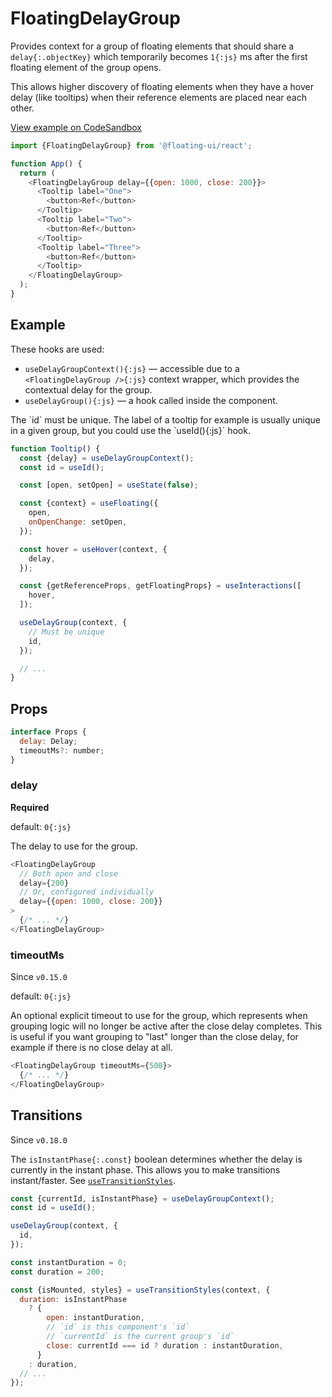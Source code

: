 # FloatingDelayGroup

Provides context for a group of floating elements that should
share a `delay{:.objectKey}` which temporarily becomes `1{:js}`
ms after the first floating element of the group opens.

This allows higher discovery of floating elements when they have
a hover delay (like tooltips) when their reference elements are
placed near each other.

[View example on CodeSandbox](https://codesandbox.io/s/clever-aryabhata-yq3xyc?file=/src/Group.tsx)

```js
import {FloatingDelayGroup} from '@floating-ui/react';

function App() {
  return (
    <FloatingDelayGroup delay={{open: 1000, close: 200}}>
      <Tooltip label="One">
        <button>Ref</button>
      </Tooltip>
      <Tooltip label="Two">
        <button>Ref</button>
      </Tooltip>
      <Tooltip label="Three">
        <button>Ref</button>
      </Tooltip>
    </FloatingDelayGroup>
  );
}
```

## Example

These hooks are used:

- `useDelayGroupContext(){:js}` — accessible due to a
  `<FloatingDelayGroup />{:js}` context wrapper, which provides
  the contextual delay for the group.
- `useDelayGroup(){:js}` — a hook called inside the component.

<Notice>
  The `id` must be unique. The label of a tooltip for example is
  usually unique in a given group, but you could use the `useId(){:js}` hook.
</Notice>

```js {2,13,20-23} /delay/
function Tooltip() {
  const {delay} = useDelayGroupContext();
  const id = useId();

  const [open, setOpen] = useState(false);

  const {context} = useFloating({
    open,
    onOpenChange: setOpen,
  });

  const hover = useHover(context, {
    delay,
  });

  const {getReferenceProps, getFloatingProps} = useInteractions([
    hover,
  ]);

  useDelayGroup(context, {
    // Must be unique
    id,
  });

  // ...
}
```

## Props

```js
interface Props {
  delay: Delay;
  timeoutMs?: number;
}
```

### delay

**Required**

default: `0{:js}`

The delay to use for the group.

```js
<FloatingDelayGroup
  // Both open and close
  delay={200}
  // Or, configured individually
  delay={{open: 1000, close: 200}}
>
  {/* ... */}
</FloatingDelayGroup>
```

### timeoutMs

<Notice type="version">Since `v0.15.0`</Notice>

default: `0{:js}`

An optional explicit timeout to use for the group, which
represents when grouping logic will no longer be active after the
close delay completes. This is useful if you want grouping to
"last" longer than the close delay, for example if there is no
close delay at all.

```js
<FloatingDelayGroup timeoutMs={500}>
  {/* ... */}
</FloatingDelayGroup>
```

## Transitions

<Notice type="version">Since `v0.18.0`</Notice>

The `isInstantPhase{:.const}` boolean determines whether the
delay is currently in the instant phase. This allows you to make
transitions instant/faster. See
[`useTransitionStyles`](/docs/useTransition#usetransitionstyles).

```js /isInstantPhase/
const {currentId, isInstantPhase} = useDelayGroupContext();
const id = useId();

useDelayGroup(context, {
  id,
});

const instantDuration = 0;
const duration = 200;

const {isMounted, styles} = useTransitionStyles(context, {
  duration: isInstantPhase
    ? {
        open: instantDuration,
        // `id` is this component's `id`
        // `currentId` is the current group's `id`
        close: currentId === id ? duration : instantDuration,
      }
    : duration,
  // ...
});
```
